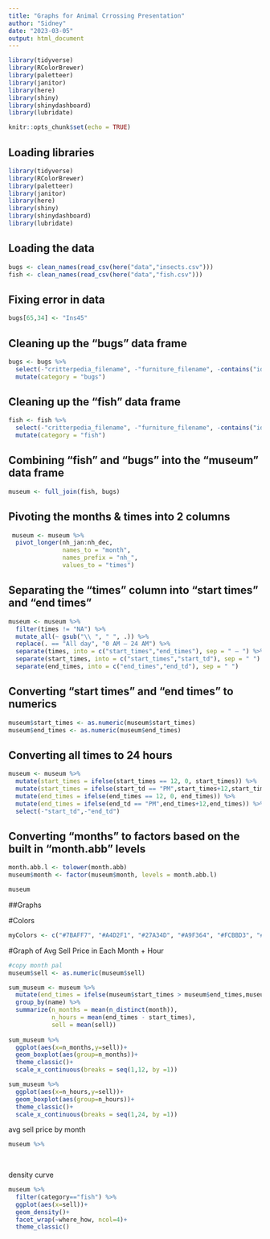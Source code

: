 ```yaml
---
title: "Graphs for Animal Crrossing Presentation"
author: "Sidney"
date: "2023-03-05"
output: html_document
---
```


```r
library(tidyverse)
library(RColorBrewer)
library(paletteer)
library(janitor)
library(here)
library(shiny)
library(shinydashboard)
library(lubridate)
```


```r
knitr::opts_chunk$set(echo = TRUE)
```

## Loading libraries
```r
library(tidyverse)
library(RColorBrewer)
library(paletteer)
library(janitor)
library(here)
library(shiny)
library(shinydashboard)
library(lubridate)
```

## Loading the data
```r
bugs <- clean_names(read_csv(here("data","insects.csv")))
fish <- clean_names(read_csv(here("data","fish.csv")))
```

## Fixing error in data
```r
bugs[65,34] <- "Ins45"
```

## Cleaning up the "bugs" data frame
```r
bugs <- bugs %>% 
  select(-"critterpedia_filename", -"furniture_filename", -contains("id"), -contains("sh"), -contains("color"), -"number") %>% 
  mutate(category = "bugs")
```

## Cleaning up the "fish" data frame
```r
fish <- fish %>% 
  select(-"critterpedia_filename", -"furniture_filename", -contains("id"), -contains("sh"), -contains("color"), -"number", -"lighting_type", -"rain_snow_catch_up", -"size") %>% 
  mutate(category = "fish")
```

## Combining "fish" and "bugs" into the "museum" data frame
```r
museum <- full_join(fish, bugs)
```

## Pivoting the months & times into 2 columns
```r
 museum <- museum %>%
  pivot_longer(nh_jan:nh_dec,
               names_to = "month",
               names_prefix = "nh_",
               values_to = "times")
```

## Separating the "times" column into "start times" and "end times"
```r
museum <- museum %>% 
  filter(times != "NA") %>% 
  mutate_all(~ gsub("\\ ", " ", .)) %>% 
  replace(. == "All day", "0 AM – 24 AM") %>% 
  separate(times, into = c("start_times","end_times"), sep = " – ") %>% 
  separate(start_times, into = c("start_times","start_td"), sep = " ") %>% 
  separate(end_times, into = c("end_times","end_td"), sep = " ")
```

## Converting "start times" and "end times" to numerics
```r
museum$start_times <- as.numeric(museum$start_times)
museum$end_times <- as.numeric(museum$end_times)
```

## Converting all times to 24 hours
```r
museum <- museum %>% 
  mutate(start_times = ifelse(start_times == 12, 0, start_times)) %>% 
  mutate(start_times = ifelse(start_td == "PM",start_times+12,start_times)) %>%
  mutate(end_times = ifelse(end_times == 12, 0, end_times)) %>% 
  mutate(end_times = ifelse(end_td == "PM",end_times+12,end_times)) %>% 
  select(-"start_td",-"end_td")
```

## Converting "months" to factors based on the built in "month.abb" levels
```r
month.abb.l <- tolower(month.abb)
museum$month <- factor(museum$month, levels = month.abb.l)
```

```r
museum
```

##Graphs 

#Colors
```r
myColors <- c("#7BAFF7", "#A4D2F1", "#27A34D", "#A9F364", "#FCBBD3", "#F72D2D", "#FF800F", "#FFBE13", "#815800", "#B9923E", "#D6D1B2", "#6B87AE")
```

#Graph of Avg Sell Price in Each Month + Hour
```r
#copy month pal
museum$sell <- as.numeric(museum$sell)

sum_museum <- museum %>% 
  mutate(end_times = ifelse(museum$start_times > museum$end_times,museum$end_times + 24,museum$end_times)) %>% 
  group_by(name) %>% 
  summarize(n_months = mean(n_distinct(month)),
            n_hours = mean(end_times - start_times),
            sell = mean(sell)) 
  
sum_museum %>% 
  ggplot(aes(x=n_months,y=sell))+
  geom_boxplot(aes(group=n_months))+
  theme_classic()+
  scale_x_continuous(breaks = seq(1,12, by =1))

sum_museum %>% 
  ggplot(aes(x=n_hours,y=sell))+
  geom_boxplot(aes(group=n_hours))+
  theme_classic()+
  scale_x_continuous(breaks = seq(1,24, by =1))
```

avg sell price by month
```r
museum %>% 
  
  
```

density curve
```r
museum %>% 
  filter(category=="fish") %>% 
  ggplot(aes(x=sell))+
  geom_density()+
  facet_wrap(~where_how, ncol=4)+
  theme_classic()
```






